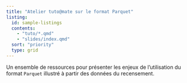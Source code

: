 ```yaml
---
title: "Atelier tuto@mate sur le format Parquet"
listing:
  id: sample-listings
  contents:
    - "tuto/*.qmd"
    - "slides/index.qmd"
  sort: "priority"
  type: grid
---
```


Un ensemble de ressources pour présenter les enjeux de l'utilisation du format `Parquet` illustré à partir des données du recensement. 

::: {#sample-listings}
:::

